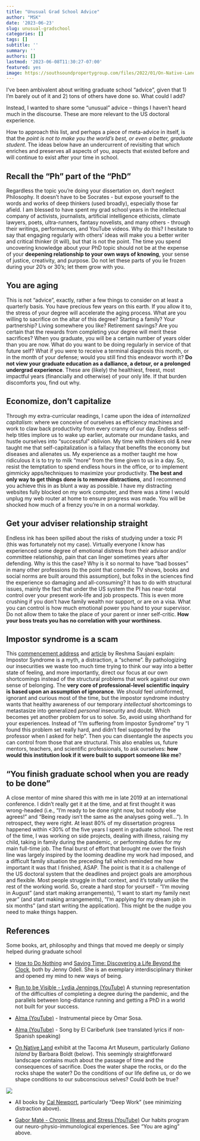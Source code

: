 ```yaml
---
title: "Unusual Grad School Advice"
author: "MSK"
date: '2023-06-23'
slug: unusual-gradschool
categories: []
tags: []
subtitle: ''
summary: ''
authors: []
lastmod: '2023-06-08T11:30:27-07:00'
featured: yes
image: https://southsoundpropertygroup.com/files/2022/01/On-Native-Land_3.jpg
---
```

I've been ambivalent about writing graduate school "advice", given that 1) I'm barely out of it and 2) tons of others have done so. What could I add?

Instead, I wanted to share some "unusual" advice -- things I haven't heard much in the discourse. These are more relevant to the US doctoral experience.

How to approach this list, and perhaps a piece of meta-advice in itself, is that the *point is not to make you the world's best, or even a better, graduate student*. The ideas below have an undercurrent of revisiting that which enriches and preserves all aspects of you, aspects that existed before and will continue to exist after your time in school.

## Recall the "Ph" part of the "PhD"
Regardless the topic you're doing your dissertation on, don't neglect Philosophy. It doesn't have to be Socrates - but expose yourself to the words and works of deep thinkers (used broadly), especially those far afield. I am blessed to have spent my grad school years in the intellectual company of activists, journalists, artificial intelligence ethicists, climate lawyers, poets, ultra-runners, fantasy novelists, and many others - through their writings, performances, and YouTube videos. Why do this? I hesitate to say that engaging regularly with others' ideas will make you a better writer and critical thinker (it will), but that is not the point. The time you spend uncovering knowledge about your PhD topic should not be at the expense of your **deepening relationship to your own ways of knowing**, your sense of justice, creativity, and purpose. Do not let these parts of you lie frozen during your 20's or 30's; let them grow with you.

## You are aging
This is not "advice", exactly, rather a few things to consider on at least a quarterly basis. You have precious few years on this earth. If you allow it to, the stress of your degree will accelerate the aging process. What are you willing to sacrifice on the altar of this degree? Starting a family? Your partnership? Living somewhere you like? Retirement savings? Are you certain that the rewards from completing your degree will merit these sacrifices? When you graduate, you will be a certain number of years older than you are now. What do you want to be doing regularly in service of that future self? What if you were to receive a terminal diagnosis this month, or in the month of your defense; would you still find this endeavor worth it? **Do not view your graduate education as a dalliance, a detour, or a prolonged undergrad experience**. These are (likely) the healthiest, freest, most impactful years (financially and otherwise) of your only life. If that burden discomforts you, find out why.

## Economize, don't capitalize

Through my extra-curricular readings, I came upon the idea of *internalized capitalism*: where we conceive of ourselves as efficiency machines and work to claw back productivity from every cranny of our day. Endless self-help titles implore us to wake up earlier, automate our mundane tasks, and hustle ourselves into "successful" oblivion. My time with thinkers old & new taught me that self-capitalization is a fallacy that benefits the economy but diseases and alienates us. My experience as a mother taught me how ridiculous it is to try to milk "more" from the time given to us in a day. So, resist the temptation to spend endless hours in the office, or to implement gimmicky apps/techniques to maximize your productivity. **The best and only way to get things done is to remove distractions**, and I recommend you achieve this in as blunt a way as possible. I have my distracting websites fully blocked on my work computer, and there was a time I would unplug my web router at home to ensure progress was made. You will be shocked how much of a frenzy you're in on a normal workday.

## Get your adviser relationship straight
Endless ink has been spilled about the risks of studying under a toxic PI (this was fortunately not my case). Virtually everyone I know has experienced some degree of emotional distress from their advisor and/or committee relationship, pain that can linger sometimes years after defending. Why is this the case? Why is it so normal to have "bad bosses" in many other professions (to the point that comedic TV shows, books and social norms are built around this assumption), but folks in the sciences find the experience so damaging and all-consuming? It has to do with structural issues, mainly the fact that under the US system the PI has near-total control over your present work-life and job prospects. This is even more crushing if you don't have family wealth nor support, or are on a visa. What you can control is how much emotional power you hand to your supervisor. Do not allow them to take the place of your parent or inner self-critic. **How your boss treats you has no correlation with your worthiness**.

## Impostor syndrome is a scam

This [commencement address](https://www.youtube.com/watch?v=EP-4rhB-KWo) and [article](https://www.glamour.com/story/impostor-syndrome-isnt-a-syndrome-its-a-scheme) by Reshma Saujani explain: Impostor Syndrome is a myth, a distraction, a "scheme". By pathologizing our insecurities we waste too much time trying to think our way into a better state of feeling, and more importantly, direct our focus at our own shortcomings instead of the structural problems that work against our own sense of belonging. The **very core of professional-level scientific inquiry is based upon an assumption of ignorance**. We *should* feel uninformed, ignorant and curious most of the time, but the impostor syndrome industry wants that healthy awareness of our temporary *intellectual* shortcomings to metastasize into generalized *personal* insecurity and doubt. Which becomes yet another problem for us to solve. So, avoid using shorthand for your experiences. Instead of "I'm suffering from Impostor Syndrome" try "I found this problem set really hard, and didn't feel supported by the professor when I asked for help". Then you can disentangle the aspects you can control from those that are structural. This also enables us, future mentors, teachers, and scientific professionals, to ask ourselves: **how would this institution look if it were built to support someone like me**?

## "You finish graduate school when you are ready to be done"

A close mentor of mine shared this with me in late 2019 at an international conference. I didn't really get it at the time, and at first thought it was wrong-headed (i.e., "I'm ready to be done right now, but nobody else agrees!" and "Being ready isn't the same as the analyses going well..."). In retrospect, they were right. At least 80% of my dissertation progress happened within <30% of the five years I spent in graduate school. The rest of the time, I was working on side projects, dealing with illness, raising my child, taking in family during the pandemic, or performing duties for my main full-time job. The final burst of effort that brought me over the finish line was largely inspired by the looming deadline my work had imposed, and a difficult family situation the preceding fall which reminded me how important it was that I finished, ASAP. The point is that it *is* a challenge of the US doctoral system that the deadlines and project goals are amorphous and flexible. Most people struggle in that context, and it's totally unlike the rest of the working world. So, create a hard stop for yourself - "I'm moving in August" (and start making arrangements), "I want to start my family next year" (and start making arrangements), "I'm applying for my dream job in six months" (and start writing the application). This might be the nudge you need to make things happen.

## References

Some books, art, philosophy and things that moved me deeply or simply helped during graduate school

+ [How to Do Nothing](https://a.co/d/6XB4h2I) and [Saving Time: Discovering a Life Beyond the Clock](https://a.co/d/gIrteOG), both by Jenny Odell. She is an exemplary interdisciplinary thinker and opened my mind to new ways of being.

+ [Run to be Visible - Lydia Jennings (YouTube)](https://www.youtube.com/watch?v=xrLTUUPugIc) A stunning representation of the difficulties of completing a degree during the pandemic, and the parallels between long-distance running and getting a PhD in a world not built for your success.

+ [Alma (YouTube)](https://www.youtube.com/watch?v=aXcneuk8TYY) - Instrumental piece by Omar Sosa. 

+ [Alma (YouTube)](https://www.youtube.com/watch?v=d52m8DReO9s) - Song by El Caribefunk (see translated lyrics if non-Spanish speaking)

+ [On Native Land](https://southsoundpropertygroup.com/on-native-land) exhibit at the Tacoma Art Museum, particularly  *Galiano Island* by Barbara Boldt (below). This seemingly straightforward landscape contains much about the passage of time and the consequences of sacrifice. Does the water shape the rocks, or do the rocks shape the water? Do the conditions of our life define us, or do we shape conditions to our subconscious selves? Could both be true?

![](https://southsoundpropertygroup.com/files/2022/01/On-Native-Land_3.jpg){width=400, fig-align="center"}
 

+ All books by [Cal Newport](https://calnewport.com/), particularly "Deep Work" (see minimizing distraction above).

+ [Gabor Maté - Chronic Illness and Stress (YouTube)](https://www.youtube.com/watch?v=Rik5E7wey0w&pp=ygURZ2Fib3IgbWF0ZSBzdHJlc3M%3D) Our habits program our neuro-physio-immunological experiences. See "You are aging" above.
 